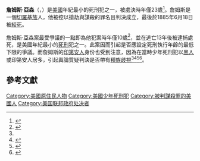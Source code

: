 {{Infobox Biography
| subject_name   = 詹姆斯·亞森<br/>James Arcene
| image_name     = 
| image_size     = 
| image_caption  = 
| date_of_birth  = 1862年
| place_of_birth = 
| date_of_death  = 1885年6月18日（23歲）
| place_of_death = [[阿肯色州|阿肯色州]][[史密斯堡_(阿肯色州)|史密斯堡]]
| ancestor       = {{USA}}籍
| occupation = [[罪犯|罪犯]]
| spouse = 
| past =
}}
'''詹姆斯·亞森'''（{{lang|en|James Arcene}}，{{bd|1862年||1885年|6月18日}}）是[[美國|美國]]年紀最小的死刑犯之一，被處決時年僅23歲<ref name="streib">{{cite book |last= Streib |first= Victor L. |title= Death Penalty for Juveniles |url= http://books.google.com/books?id=3mdHAAAAMAAJ |year= 1987 |publisher= Indiana University Press |language= en |pages= 72 |accessdate= 2010-05-13 |archive-date= 2017-08-02 |archive-url= https://web.archive.org/web/20170802044813/https://books.google.com/books?id=3mdHAAAAMAAJ |dead-url= no }}</ref>。詹姆斯是一個[[切羅基族|切羅基族]]人，他被控以搶劫與謀殺的罪名且判決成立，最後於1885年6月18日被[[絞死|絞死]]。

詹姆斯·亞森案最受爭議的一點即為他犯案時年僅10歲<ref name="scott">{{cite journal | author = Scott, Charles L. | year = 2003 | title = Roper v. Simmons: Can Juvenile Offenders be Executed? | journal = Journal of the American Academy of Psychiatry and the Law | volume = 33 | pages = 547-552 | url = http://www.jaapl.org/cgi/content/full/33/4/547 | language = en | accessdate = 2010-05-13 | archive-date = 2011-09-28 | archive-url = https://web.archive.org/web/20110928174305/http://www.jaapl.org/cgi/content/full/33/4/547 | dead-url = no }}</ref>，並在逃亡13年後被逮捕處死，是美國年紀最小的[[死刑|死刑]]犯之一。此案因而引起是否應設定死刑執行年齡的最低下限的爭議。而詹姆斯的[[印第安人|印第安人]]身份也受到注意，因為在當時少年死刑犯以[[黑人|黑人]]或印第安人居多，引起輿論質疑判決是否帶有[[種族歧視|種族歧視]]<ref name="scott"/><ref>{{cite web |url=http://www.amnestyusa.org/askamnesty/dp200311_4.html |language=en |title=Questions on the Death Penalty |publisher=Ask Amnesty |date=2003年11月4日 |accessdate=2010年5月13日 |deadurl=yes |archiveurl=https://web.archive.org/web/20081121022304/http://www.amnestyusa.org/askamnesty/dp200311_4.html |archivedate=2008年11月21日 }}</ref><ref>{{cite book |last= James |first= Joy |title= States of Confinement: Policing, Detention and Prisons |url= http://www.amnestyusa.org/askamnesty/dp200311_4.html |accessdate= 2010年5月13日 |year= 2000 |publisher= Macmillan |language= en |isbn= 0312217773 |pages= 23 |deadurl= yes |archiveurl= https://web.archive.org/web/20081121022304/http://www.amnestyusa.org/askamnesty/dp200311_4.html |archivedate= 2008年11月21日 }}</ref><ref>{{cite journal | author = 王玉葉 | title = 〈美國死刑制度的演進：Roper v. Simmons案廢除少年犯死刑之意義〉 | journal = 《歐美研究》 | volume = 39 | pages = 578 | url = http://www.ea.sinica.edu.tw/eu_file/12619754853.pdf | language = zh-tw | format = pdf | publisher = [[中央研究院|中央研究院]] | accessdate = 2010-05-13 | date = 2009年12月 | archive-date = 2019-11-16 | archive-url = https://web.archive.org/web/20191116094656/https://www.ea.sinica.edu.tw/eu_file/12619754853.pdf | dead-url = no }}</ref>。

== 參考文獻 ==
{{Reflist|2}}
{{DEFAULTSORT:Arcene, James}}
[[Category:美國原住民人物|Category:美國原住民人物]]
[[Category:美國少年死刑犯|Category:美國少年死刑犯]]
[[Category:被判謀殺罪的美國人|Category:被判謀殺罪的美國人]]
[[Category:美国联邦政府处决者|Category:美国联邦政府处决者]]